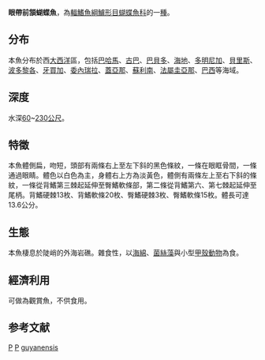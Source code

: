 {{Speciesbox 
| taxon = Prognathodes guyanensis
| status = LC
| status_system = IUCN3.1
| authority = [[Durand|Durand]], 1960
| synonyms = *''Chaetodon goniodes''<br /><small>Woods, 1961</small>
*''Chaetodon guyanensis''<br /><small>Durand, 1960</small>
*''Prognathodes guyannensis''<br /><small>Durand, 1960</small>
}}
'''眼帶前頷蝴蝶魚'''，為[[輻鰭魚綱|輻鰭魚綱]][[鱸形目|鱸形目]][[蝴蝶魚科|蝴蝶魚科]]的一[[種|種]]。

==分布==
本魚分布於西[[大西洋|大西洋]]區，包括[[巴哈馬|巴哈馬]]、[[古巴|古巴]]、[[巴貝多|巴貝多]]、[[海地|海地]]、[[多明尼加|多明尼加]]、[[貝里斯|貝里斯]]、[[波多黎各|波多黎各]]、[[牙買加|牙買加]]、[[委內瑞拉|委內瑞拉]]、[[蓋亞那|蓋亞那]]、[[蘇利南|蘇利南]]、[[法屬圭亞那|法屬圭亞那]]、[[巴西|巴西]]等海域。

==深度==
水深[[60|60]]~[[230|230]][[公尺|公尺]]。

==特徵==
本魚體側扁，吻短，頭部有兩條右上至左下斜的黑色條紋，一條在眼眶骨間，一條通過眼睛。體色以白色為主，身體右上方為淡黃色，體側有兩條左上至右下斜的條紋，一條從背鰭第三棘起延伸至臀鰭軟條部，第二條從背鰭第六、第七棘起延伸至尾柄。背鰭硬棘13枚、背鰭軟條20枚、臀鰭硬棘3枚、臀鰭軟條15枚。體長可達13.6公分。

==生態==
本魚棲息於陡峭的外海岩礁。雜食性，以[[海綿|海綿]]、[[菌絲藻|菌絲藻]]與小型[[甲殼動物|甲殼動物]]為食。

==經濟利用==
可做為觀賞魚，不供食用。

==参考文献==
{{Reflist}}
{{Taxonbar|from=Q2884538}}

[[Category:1960年描述的魚類|P]]
[[Category:觀賞魚|P]]
[[Category:前頷蝴蝶魚屬|guyanensis]]